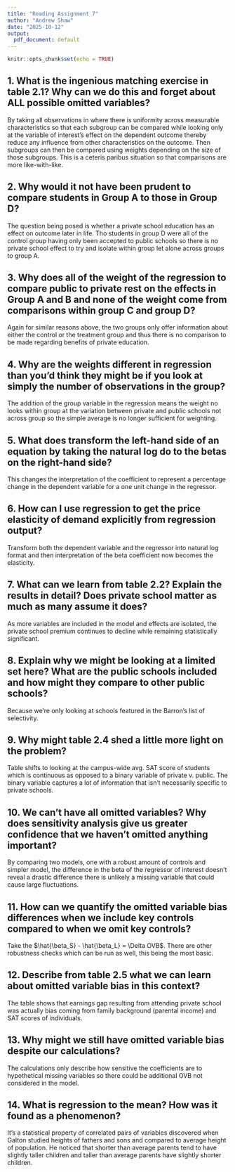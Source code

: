 ```yaml
---
title: "Reading Assignment 7"
author: "Andrew Shaw"
date: "2025-10-12"
output: 
  pdf_document: default
---
```


```r
knitr::opts_chunk$set(echo = TRUE)

```

## 1. What is the ingenious matching exercise in table 2.1? Why can we do this and forget about ALL possible omitted variables?
By taking all observations in where there is uniformity across measurable characteristics so that each subgroup can be compared while looking only at the variable of interest's effect on the dependent outcome thereby reduce any influence from other characteristics on the outcome. Then subgroups can then be compared using weights depending on the size of those subgroups. This is a ceteris paribus situation so that comparisons are more like-with-like. 

## 2. Why would it not have been prudent to compare students in Group A to those in Group D? 
The question being posed is whether a private school education has an effect on outcome later in life. Tho students in group D were all of the control group having only been accepted to public schools so there is no private school effect to try and isolate within group let alone across groups to group A.

## 3. Why does all of the weight of the regression to compare public to private rest on the effects in Group A and B and none of the weight come from comparisons within group C and group D?
Again for similar reasons above, the two groups only offer information about either the control or the treatment group and thus there is no comparison to be made regarding benefits of private education. 

## 4. Why are the weights different in regression than you'd think they might be if you look at simply the number of observations in the group?
The addition of the group variable in the regression means the weight no looks within group at the variation between private and public schools not across group so the simple average is no longer sufficient for weighting. 

## 5. What does transform the left-hand side of an equation by taking the natural log do to the betas on the right-hand side?
This changes the interpretation of the coefficient to represent a percentage change in the dependent variable for a one unit change in the regressor. 

## 6. How can I use regression to get the price elasticity of demand explicitly from regression output?
Transform both the dependent variable and the regressor into natural log format and then interpretation of the beta coefficient now becomes the elasticity. 

## 7. What can we learn from table 2.2? Explain the results in detail? Does private school matter as much as many assume it does? 
As more variables are included in the model and effects are isolated, the private school premium continues to decline while remaining statistically significant. 

## 8. Explain why we might be looking at a limited set here? What are the public schools included and how might they compare to other public schools?
Because we're only looking at schools featured in the Barron's list of selectivity.

## 9. Why might table 2.4 shed a little more light on the problem?
Table shifts to looking at the campus-wide avg. SAT score of students which is continuous as opposed to a binary variable of private v. public. The binary variable captures a lot of information that isn't necessarily specific to private schools. 

## 10. We can't have all omitted variables? Why does sensitivity analysis give us greater confidence that we haven't omitted anything important?
By comparing two models, one with a robust amount of controls and simpler model, the difference in the beta of the regressor of interest doesn't reveal a drastic difference there is unlikely a missing variable that could cause large fluctuations.

## 11. How can we quantify the omitted variable bias differences when we include key controls compared to when we omit key controls?
Take the $\hat{\beta_S} - \hat{\beta_L} = \Delta OVB$. There are other robustness checks which can be run as well, this being the most basic. 

## 12. Describe from table 2.5 what we can learn about omitted variable bias in this context?
The table shows that earnings gap resulting from attending private school was actually bias coming from family background (parental income) and SAT scores of individuals. 

## 13. Why might we still have omitted variable bias despite our calculations?
The calculations only describe how sensitive the coefficients are to hypothetical missing variables so there could be additional OVB not considered in the model. 

## 14. What is regression to the mean? How was it found as a phenomenon?
It's a statistical property of correlated pairs of variables discovered when Galton studied heights of fathers and sons and compared to average height of population. He noticed that shorter than average parents tend to have slightly taller children and taller than average parents have slightly shorter children.  